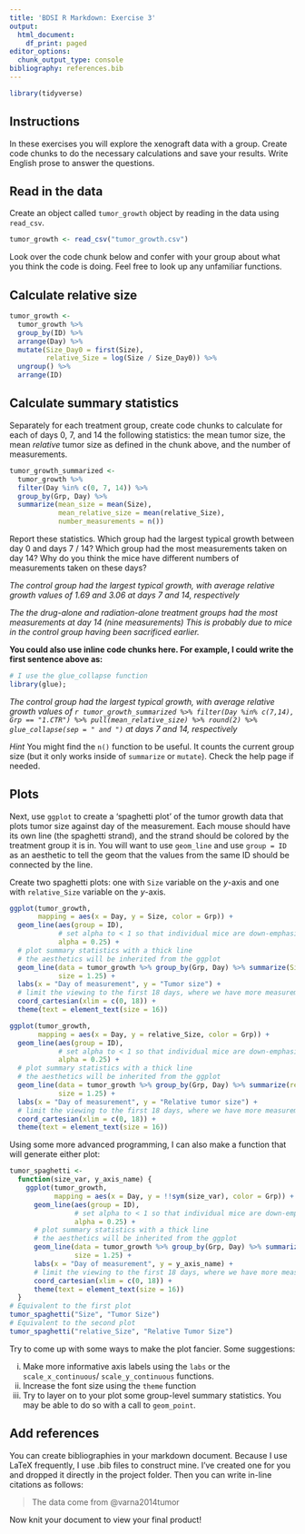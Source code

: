 ```yaml
---
title: 'BDSI R Markdown: Exercise 3'
output:
  html_document:
    df_print: paged
editor_options:
  chunk_output_type: console
bibliography: references.bib
---
```


```r
library(tidyverse)
```


## Instructions

In these exercises you will explore the xenograft data with a group. Create 
code chunks to do the necessary calculations and save your results. Write 
English prose to answer the questions.

## Read in the data

Create an object called `tumor_growth` object by reading in the data using 
`read_csv`. 

```r
tumor_growth <- read_csv("tumor_growth.csv")
```

Look over the code chunk below and confer with your group about what you think 
the code is doing. Feel free to look up any unfamiliar functions. 

## Calculate relative size

```r
tumor_growth <- 
  tumor_growth %>% 
  group_by(ID) %>% 
  arrange(Day) %>% 
  mutate(Size_Day0 = first(Size),
         relative_Size = log(Size / Size_Day0)) %>% 
  ungroup() %>% 
  arrange(ID)
```

## Calculate summary statistics

Separately for each treatment group, create code chunks to calculate for each 
of days 0, 7, and 14 the following statistics: the mean tumor size, the mean 
*relative* tumor size as defined in the chunk above, and the number of 
measurements. 

```r
tumor_growth_summarized <- 
  tumor_growth %>%
  filter(Day %in% c(0, 7, 14)) %>%
  group_by(Grp, Day) %>%
  summarize(mean_size = mean(Size), 
            mean_relative_size = mean(relative_Size), 
            number_measurements = n())
```

Report these statistics. Which group had the largest typical 
growth between day 0 and days 7 / 14? Which group had the most measurements 
taken on day 14? Why do you think the mice have different numbers of measurements 
taken on these days?

*The control group had the largest typical growth, with average relative growth values of 1.69 and 3.06 at days 7 and 14, respectively*

*The the drug-alone and radiation-alone treatment groups had the most measurements at day 14 (nine measurements) This is probably due to mice in the control group having been sacrificed earlier.*

**You could also use inline code chunks here. For example, I could write the first sentence above as:**

```r
# I use the glue_collapse function
library(glue);
```


*The control group had the largest typical growth, with average relative growth values of `r tumor_growth_summarized %>% filter(Day %in% c(7,14), Grp == "1.CTR") %>% pull(mean_relative_size) %>% round(2) %>% glue_collapse(sep = " and ")` at days 7 and 14, respectively*


*Hint* You might find the `n()` function to be useful. It counts the current group 
size (but it only works inside of `summarize` or `mutate`). Check the help page
if needed.

## Plots

Next, use `ggplot` to create a 'spaghetti plot' of the tumor growth data that
plots tumor size against day of the measurement. Each mouse should have its own
line (the spaghetti strand), and the strand should be colored by the treatment
group it is in. You will want to use `geom_line` and use `group = ID` as an
aesthetic to tell the geom that the values from the same ID should be connected
by the line. 

Create two spaghetti plots: one with `Size` variable on the $y$-axis and one with `relative_Size` variable on the $y$-axis. 


```r
ggplot(tumor_growth, 
       mapping = aes(x = Day, y = Size, color = Grp)) + 
  geom_line(aes(group = ID),
            # set alpha to < 1 so that individual mice are down-emphasized
            alpha = 0.25) + 
  # plot summary statistics with a thick line 
  # the aesthetics will be inherited from the ggplot
  geom_line(data = tumor_growth %>% group_by(Grp, Day) %>% summarize(Size = mean(Size)), 
            size = 1.25) + 
  labs(x = "Day of measurement", y = "Tumor size") + 
  # limit the viewing to the first 18 days, where we have more measurements per group
  coord_cartesian(xlim = c(0, 18)) + 
  theme(text = element_text(size = 16)) 
```


```r
ggplot(tumor_growth, 
       mapping = aes(x = Day, y = relative_Size, color = Grp)) + 
  geom_line(aes(group = ID),
            # set alpha to < 1 so that individual mice are down-emphasized
            alpha = 0.25) + 
  # plot summary statistics with a thick line 
  # the aesthetics will be inherited from the ggplot
  geom_line(data = tumor_growth %>% group_by(Grp, Day) %>% summarize(relative_Size = mean(relative_Size)), 
            size = 1.25) + 
  labs(x = "Day of measurement", y = "Relative tumor size") + 
  # limit the viewing to the first 18 days, where we have more measurements per group
  coord_cartesian(xlim = c(0, 18)) + 
  theme(text = element_text(size = 16)) 
```

Using some more advanced programming, I can also make a function that will
generate either plot:

```r
tumor_spaghetti <- 
  function(size_var, y_axis_name) {
    ggplot(tumor_growth, 
           mapping = aes(x = Day, y = !!sym(size_var), color = Grp)) + 
      geom_line(aes(group = ID),
                # set alpha to < 1 so that individual mice are down-emphasized
                alpha = 0.25) + 
      # plot summary statistics with a thick line 
      # the aesthetics will be inherited from the ggplot
      geom_line(data = tumor_growth %>% group_by(Grp, Day) %>% summarize(!!size_var := mean(!!sym(size_var))), 
                size = 1.25) + 
      labs(x = "Day of measurement", y = y_axis_name) + 
      # limit the viewing to the first 18 days, where we have more measurements per group
      coord_cartesian(xlim = c(0, 18)) + 
      theme(text = element_text(size = 16)) 
  }
# Equivalent to the first plot
tumor_spaghetti("Size", "Tumor Size")
# Equivalent to the second plot
tumor_spaghetti("relative_Size", "Relative Tumor Size")
```



Try to come up with some ways to make the plot fancier. Some suggestions:

(i) Make more informative axis labels using the `labs` or the `scale_x_continuous`/
`scale_y_continuous` functions. 
(ii) Increase the font size using the `theme` function
(iii) Try to layer on to your plot some group-level summary statistics. You 
may be able to do so with a call to `geom_point`.

## Add references

You can create bibliographies in your markdown document. Because I use LaTeX
frequently, I use .bib files to construct mine. I've created one for you and 
dropped it directly in the project folder. Then you can write in-line 
citations as follows:

> The data come from @varna2014tumor

Now knit your document to view your final product!



